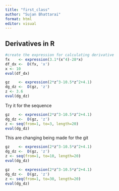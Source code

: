 ```yaml
---
title: "first_class"
author: "Sujan Bhattarai"
format: html
editor: visual
---
```


## Derivatives in R

```r
#create the expression for calculating derivative
fx    <- expression(3.1*(x^4)-28*x)
df_dx <-  D(fx, 'x')
x <- 10
eval(df_dx)
```

```r
gz    <- expression(2*z^3-10.5*z^2+4.1) 
dg_dz <-  D(gz, 'z')
z <- 3.6
eval(dg_dz)
```

Try it for the sequence

```r
gz    <- expression(2*z^3-10.5*z^2+4.1) 
dg_dz <-  D(gz, 'z')
z <- seq(from=1, to=3, length=20)
eval(dg_dz)
```

This are changing being made for the git

```r
gz    <- expression(2*z^3-10.5*z^2+4.1) 
dg_dz <-  D(gz, 'z')
z <- seq(from=1, to=10, length=20)
eval(dg_dz)
```

```r
gz    <- expression(2*z^3-10.5*z^2+4.1) 
dg_dz <-  D(gz, 'z')
z <- seq(from=1, to=30, length=20)
eval(dg_dz)
```

